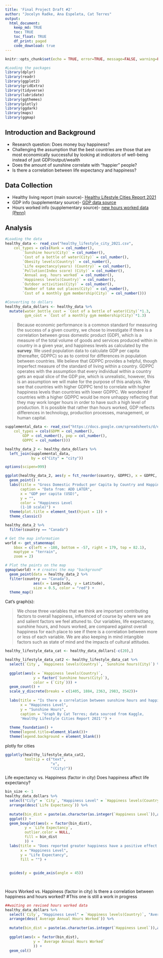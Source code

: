 ```yaml
---
title: 'Final Project Draft #2'
author: "Jocelyn Radke, Ana Espeleta, Cat Terres"
output: 
  html_document:
    keep_md: TRUE
    toc: TRUE
    toc_float: TRUE
    df_print: paged
    code_download: true
---
```


```r
knitr::opts_chunk$set(echo = TRUE, error=TRUE, message=FALSE, warning=FALSE)
```

```r
#Loading the packages
library(dplyr)
library(readr)
library(ggplot2)
library(gridExtra)
library(tidyverse)
library(lubridate) 
library(ggthemes)
library(plotly)
library(ggdark)
library(maps)
library(ggmap)
```

## Introduction and Background

- Research question: Does money buy happiness?
- Challenging the assumption that the best countries are those that are most economically successful by looking at indicators of well-being instead of just GDP/output/wealth
- Does the amount of sunshine correlate with "happier" people?
- Is there a correlation between life expectancy and happiness?

## Data Collection
- Healthy living report (main source)- [Healthy Lifestyle Cities Report 2021](https://www.kaggle.com/datasets/prasertk/healthy-lifestyle-cities-report-2021)
- GDP info (supplementary source)- [GDP data source](https://worldpopulationreview.com/countries/countries-by-gdp)
- Hours worked info (supplementary source)- [new hours worked data (Penn)](https://worldpopulationreview.com/country-rankings/average-work-week-by-country)

## Analysis

```r
#Loading the data
healthy_data <- read_csv("healthy_lifestyle_city_2021.csv", 
    col_types = cols(Rank = col_number(), 
        `Sunshine hours(City)` = col_number(), 
        `Cost of a bottle of water(City)` = col_number(), 
        `Obesity levels(Country)` = col_number(), 
        `Life expectancy(years) (Country)` = col_number(), 
        `Pollution(Index score) (City)` = col_number(), 
        `Annual avg. hours worked` = col_number(), 
        `Happiness levels(Country)` = col_number(), 
        `Outdoor activities(City)` = col_number(),
        `Number of take out places(City)` = col_number(), 
        `Cost of a monthly gym membership(City)` = col_number()))

#Converting to dollars
healthy_data_dollars <- healthy_data %>% 
  mutate(water_bottle_cost = `Cost of a bottle of water(City)`*1.3,
         gym_cost = `Cost of a monthly gym membership(City)`*1.3)
```

> Because economic performance is a common standard for measuring the success of a given country, we chose to investigate if there is a correlation between gross domestic product (GDP), which is a measure of the total volume of goods and services produced within in country in a given year, and happiness levels as calculated by the **survey**. We used population data to calculate GDP per capita (thereafter, GDPPC) so as to control for differences in population between countries. We believe that GDPPC provides a helpful, though imperfect measure of the standard of living within a country. GDPPC operates with the assumption that every individual within a country gets an equal slice of the GDP pie, which is unrealistic, however, this is an assumption we will make for the purpose of this analysis. We see that countries with higher GDPPC tend to correlate with higher happiness levels than countries with lower GDPPC. We wondered if countries with a higher GDPPC would be more unhappy reflecting that they may work longer hours in order to have such a high level of production. It is possible that rather than hours worked, GDP reflects differences in technology, production processes, management, or human capital.    


```r
supplemental_data <- read_csv("https://docs.google.com/spreadsheets/d/e/2PACX-1vQL_6se7aBLQSP92RgP5DkvQ_quTyzsTxskf9ZFpvE_5ifMS5whQ1Lr0JRNMtd1ZGAaVXlEEMECPMHr/pub?output=csv", 
    col_types = cols(GDPM = col_number(), 
        GDP = col_number(), pop = col_number(), 
        GDPPC = col_number()))

healthy_data_2 <- healthy_data_dollars %>% 
  left_join(supplemental_data,
            by = c("City" = "city"))

options(scipen=999)

ggplot(healthy_data_2, aes(y = fct_reorder(country, GDPPC), x = GDPPC, color = `Happiness levels(Country)`)) +
  geom_point() +
  labs(title = "Gross Domestic Product per Capita by Country and Happiness Level",
       caption = "Data from: ADD LATER",
       x = "GDP per capita (USD)",
       y = "",
       color = "Happiness Level 
       (1-10 scale)") +
  theme(plot.title = element_text(hjust = 1)) +
  theme_classic() 
```

```r
healthy_data_2 %>% 
  filter(country == "Canada")

# Get the map information
world <- get_stamenmap(
    bbox = c(left = -180, bottom = -57, right = 179, top = 82.1), 
    maptype = "terrain",
    zoom = 2)

# Plot the points on the map
ggmap(world) + # creates the map "background"
  geom_point(data = healthy_data_2 %>% 
  filter(country == "Canada"), 
             aes(x = Longitude, y = Latitude), 
             size = 0.5, color = "red") +
  theme_map()
```


Cat's graph(s):

> We chose three variables that we think are important contributing factors to overall happiness, influenced of course by where we are and salient factors we feel attuned to. Our variables, life expectancy, sunshine hours, and hours worked, are compared against overall happiness for each place to see if there is a correlation between more or less of each variable. We are also keeping in mind intangible factors such as state of mind and the impacts of cultural attitudes. 

```r
healthy_lifestyle_data_cat <- healthy_data_dollars[-c(20),]

healthy_lifestyle_data_cat2 <- healthy_lifestyle_data_cat %>% 
  select(`City`, `Happiness levels(Country)`, `Sunshine hours(City)`) %>% 
  
  ggplot(aes(x = `Happiness levels(Country)`, 
             y = factor(`Sunshine hours(City)`), 
             color = (`City`))) +
  geom_count() +
  scale_y_discrete(breaks = c(1405, 1884, 2363, 2983, 3542))+
  
  labs(title = "Is there a correlation between sunshine hours and happiness levels?",
       x = "Happiness Level",
       y = "Sunshine Hours",
       caption = "Graph By Cat Terres; data sourced from Kaggle, 
       'Healthy Lifestyle Cities Report 2021'") +
  
  theme_foundation() +
  theme(legend.title=element_blank())+
  theme(legend.background = element_blank())
```

plotly for cities
```r
ggplotly(healthy_lifestyle_data_cat2,
         tooltip = c("text", 
                     "x",
                     "(City)"))
```

Life expectancy vs. Happiness (factor in city)
Does happiness affect life expectancy?

```r
bin_size <- 1
healthy_data_dollars %>% 
  select("City" = `City`, "Happiness Level" = `Happiness levels(Country)`, "Life Expectancy" = `Life expectancy(years) (Country)`) %>% 
  arrange(desc(`Life Expectancy`)) %>% 
 
  mutate(bin_dist = paste(as.character(as.integer(`Happiness Level`)),as.character(as.integer(`Happiness Level`+1)), sep = "-")) %>%  
  ggplot() +
  geom_boxplot(aes(x = factor(bin_dist), 
         y = `Life Expectancy`,
         outlier.color = NULL,
         fill = bin_dist
         )) +
  labs(title = "Does reported greater happiness have a positive effect on life expectancy?",
       x = "Happiness Level",
       y = "Life Expectancy",
       fill = "") +
  
  
  guides(y = guide_axis(angle = 45))
  
  
```

Hours Worked vs. Happiness (factor in city)
Is there a correlation between happiness and hours worked?
#This one is still a work in progress
```r
##waiting on revised hours worked data
healthy_data_dollars %>% 
  select(`City`, "Happiness Level" = `Happiness levels(Country)`, "Average Annual Hours Worked" = `Annual avg. hours worked`) %>% 
  arrange(desc(`Average Annual Hours Worked`)) %>% 
  
  mutate(bin_dist = paste(as.character(as.integer(`Happiness Level`)),as.character(as.integer(`Happiness Level`+1)), sep = "-")) %>% 
  
  ggplot(aes(x = factor(bin_dist),
             y = `Average Annual Hours Worked`
             )) +
  geom_col()

  
```

